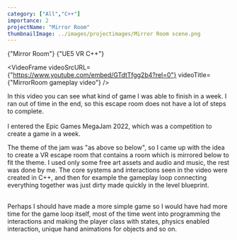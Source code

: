 ```yaml
---
category: ["All","C++"]
importance: 2 
projectName: "Mirror Room"
thumbnailImage: ../images/projectimages/Mirror Room scene.png
---
```


<AsciiText bClassStyling={true}>{"Mirror Room"}</AsciiText>
<AsciiText bClassStyling={true}>{"UE5 VR C++"}</AsciiText>

<VideoFrame 
videoSrcURL={"https://www.youtube.com/embed/GTdtTfgg2b4?rel=0"}
videoTitle={"MirrorRoom gameplay video"}
/>

In this video you can see what kind of game I was able to finish in a week. I ran out of time in the end, so this escape room does not have a lot of steps to complete.
<br/>
<br/>
I entered the Epic Games MegaJam 2022, which was a competition to create a game in a week.

The theme of the jam was "as above so below", so I came up with the idea to create a VR escape room that contains a room which is mirrored below to fit the theme.
I used only some free art assets and audio and music, the rest was done by me.
The core systems and interactions seen in the video were created in C++, and then for example the gameplay loop connecting everything together was just dirty made quickly in the level blueprint.
<br/>
<br/>

Perhaps I should have made a more simple game so I would have had more time for the game loop itself, most of the time went into programming the interactions and making the player class with states, physics enabled interaction, unique hand animations for objects and so on.


